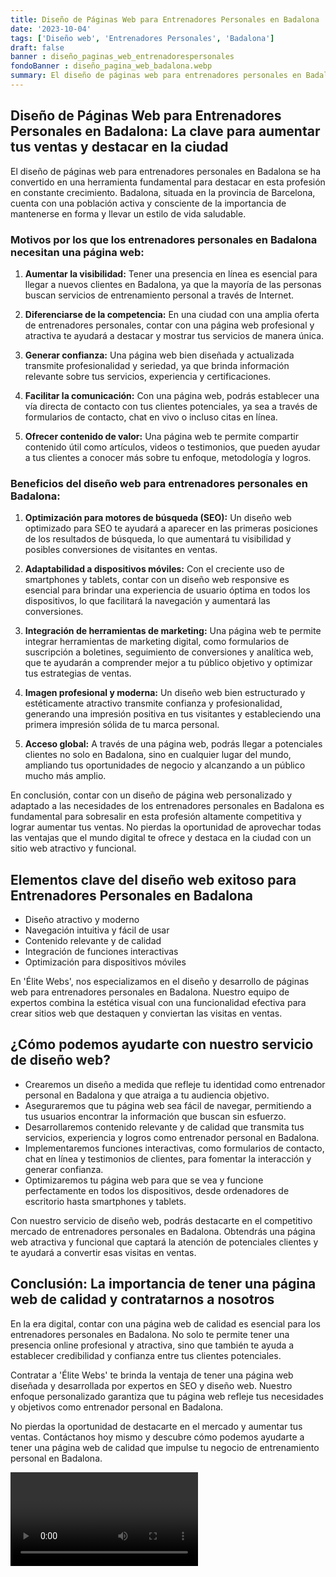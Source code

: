 ```yaml
---
title: Diseño de Páginas Web para Entrenadores Personales en Badalona
date: '2023-10-04'
tags: ['Diseño web', 'Entrenadores Personales', 'Badalona']
draft: false
banner : diseño_paginas_web_entrenadorespersonales
fondoBanner : diseño_pagina_web_badalona.webp
summary: El diseño de páginas web para entrenadores personales en Badalona se ha convertido en una herramienta fundamental para destacar en esta profesión en constante crecimiento. Badalona, situada en la provincia de Barcelona, cuenta con una población activa y consciente de la importancia de mantenerse en forma y llevar un estilo de vida saludable. 
---
```


## **Diseño de Páginas Web para Entrenadores Personales en Badalona: La clave para aumentar tus ventas y destacar en la ciudad**

El diseño de páginas web para entrenadores personales en Badalona se ha convertido en una herramienta fundamental para destacar en esta profesión en constante crecimiento. Badalona, situada en la provincia de Barcelona, cuenta con una población activa y consciente de la importancia de mantenerse en forma y llevar un estilo de vida saludable. 

### **Motivos por los que los entrenadores personales en Badalona necesitan una página web:**

1. **Aumentar la visibilidad:** Tener una presencia en línea es esencial para llegar a nuevos clientes en Badalona, ya que la mayoría de las personas buscan servicios de entrenamiento personal a través de Internet.

2. **Diferenciarse de la competencia:** En una ciudad con una amplia oferta de entrenadores personales, contar con una página web profesional y atractiva te ayudará a destacar y mostrar tus servicios de manera única.

3. **Generar confianza:** Una página web bien diseñada y actualizada transmite profesionalidad y seriedad, ya que brinda información relevante sobre tus servicios, experiencia y certificaciones.

4. **Facilitar la comunicación:** Con una página web, podrás establecer una vía directa de contacto con tus clientes potenciales, ya sea a través de formularios de contacto, chat en vivo o incluso citas en línea.

5. **Ofrecer contenido de valor:** Una página web te permite compartir contenido útil como artículos, videos o testimonios, que pueden ayudar a tus clientes a conocer más sobre tu enfoque, metodología y logros.

### **Beneficios del diseño web para entrenadores personales en Badalona:**

1. **Optimización para motores de búsqueda (SEO):** Un diseño web optimizado para SEO te ayudará a aparecer en las primeras posiciones de los resultados de búsqueda, lo que aumentará tu visibilidad y posibles conversiones de visitantes en ventas.

2. **Adaptabilidad a dispositivos móviles:** Con el creciente uso de smartphones y tablets, contar con un diseño web responsive es esencial para brindar una experiencia de usuario óptima en todos los dispositivos, lo que facilitará la navegación y aumentará las conversiones.

3. **Integración de herramientas de marketing:** Una página web te permite integrar herramientas de marketing digital, como formularios de suscripción a boletines, seguimiento de conversiones y analítica web, que te ayudarán a comprender mejor a tu público objetivo y optimizar tus estrategias de ventas.

4. **Imagen profesional y moderna:** Un diseño web bien estructurado y estéticamente atractivo transmite confianza y profesionalidad, generando una impresión positiva en tus visitantes y estableciendo una primera impresión sólida de tu marca personal.

5. **Acceso global:** A través de una página web, podrás llegar a potenciales clientes no solo en Badalona, sino en cualquier lugar del mundo, ampliando tus oportunidades de negocio y alcanzando a un público mucho más amplio.

En conclusión, contar con un diseño de página web personalizado y adaptado a las necesidades de los entrenadores personales en Badalona es fundamental para sobresalir en esta profesión altamente competitiva y lograr aumentar tus ventas. No pierdas la oportunidad de aprovechar todas las ventajas que el mundo digital te ofrece y destaca en la ciudad con un sitio web atractivo y funcional.

<GifSeo />

<Cta />

## Elementos clave del diseño web exitoso para Entrenadores Personales en Badalona

- Diseño atractivo y moderno
- Navegación intuitiva y fácil de usar
- Contenido relevante y de calidad
- Integración de funciones interactivas
- Optimización para dispositivos móviles

En 'Élite Webs', nos especializamos en el diseño y desarrollo de páginas web para entrenadores personales en Badalona. Nuestro equipo de expertos combina la estética visual con una funcionalidad efectiva para crear sitios web que destaquen y conviertan las visitas en ventas.

## ¿Cómo podemos ayudarte con nuestro servicio de diseño web?

- Crearemos un diseño a medida que refleje tu identidad como entrenador personal en Badalona y que atraiga a tu audiencia objetivo.
- Aseguraremos que tu página web sea fácil de navegar, permitiendo a tus usuarios encontrar la información que buscan sin esfuerzo.
- Desarrollaremos contenido relevante y de calidad que transmita tus servicios, experiencia y logros como entrenador personal en Badalona.
- Implementaremos funciones interactivas, como formularios de contacto, chat en línea y testimonios de clientes, para fomentar la interacción y generar confianza.
- Optimizaremos tu página web para que se vea y funcione perfectamente en todos los dispositivos, desde ordenadores de escritorio hasta smartphones y tablets.

Con nuestro servicio de diseño web, podrás destacarte en el competitivo mercado de entrenadores personales en Badalona. Obtendrás una página web atractiva y funcional que captará la atención de potenciales clientes y te ayudará a convertir esas visitas en ventas.

## Conclusión: La importancia de tener una página web de calidad y contratarnos a nosotros

En la era digital, contar con una página web de calidad es esencial para los entrenadores personales en Badalona. No solo te permite tener una presencia online profesional y atractiva, sino que también te ayuda a establecer credibilidad y confianza entre tus clientes potenciales.

Contratar a 'Élite Webs' te brinda la ventaja de tener una página web diseñada y desarrollada por expertos en SEO y diseño web. Nuestro enfoque personalizado garantiza que tu página web refleje tus necesidades y objetivos como entrenador personal en Badalona.

No pierdas la oportunidad de destacarte en el mercado y aumentar tus ventas. Contáctanos hoy mismo y descubre cómo podemos ayudarte a tener una página web de calidad que impulse tu negocio de entrenamiento personal en Badalona.

<Video />

<CtaBot job='Entrenadores Personales' city='Badalona'/>

<Gmaps query='Badalona+españa+maps' />